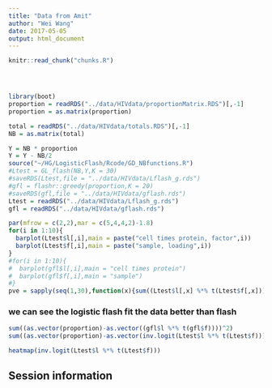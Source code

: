 ```yaml
---
title: "Data from Amit"
author: "Wei Wang"
date: 2017-05-05
output: html_document
---
```


<!-- The file analysis/chunks.R contains chunks that define default settings
shared across the workflowr files. -->
```r
knitr::read_chunk("chunks.R")
```

<!-- Update knitr chunk options -->
```r
```

<!-- Insert the date the file was last updated -->
```r
```

<!-- Insert the code version (Git commit SHA1) if Git repository exists and R
 package git2r is installed -->
```r
```

<!-- Add your analysis here -->

```r
library(boot)
proportion = readRDS("../data/HIVdata/proportionMatrix.RDS")[,-1]
proportion = as.matrix(proportion)

total = readRDS("../data/HIVdata/totals.RDS")[,-1]
NB = as.matrix(total)

Y = NB * proportion
Y = Y - NB/2
source("~/HG/LogisticFlash/Rcode/GD_NBfunctions.R")
#Ltest = GL_flash(NB,Y,K = 30)
#saveRDS(Ltest,file = "../data/HIVdata/Lflash_g.rds")
#gfl = flashr::greedy(proportion,K = 20)
#saveRDS(gfl,file = "../data/HIVdata/gflash.rds")
Ltest = readRDS("../data/HIVdata/Lflash_g.rds")
gfl = readRDS("../data/HIVdata/gflash.rds")
```


```r
par(mfrow = c(2,2),mar = c(5,4,4,2)-1.8)
for(i in 1:10){
  barplot(Ltest$l[,i],main = paste("cell times protein, factor",i))
  barplot(Ltest$f[,i],main = paste("sample, loading",i))
}
#for(i in 1:10){
#  barplot(gfl$l[,i],main = "cell times protein")
#  barplot(gfl$f[,i],main = "sample")
#}
pve = sapply(seq(1,30),function(x){sum((Ltest$l[,x] %*% t(Ltest$f[,x]))^2)})
```

### we can see the logistic flash fit the data better than flash

```r
sum((as.vector(proportion)-as.vector((gfl$l %*% t(gfl$f))))^2)
sum((as.vector(proportion)-as.vector(inv.logit(Ltest$l %*% t(Ltest$f))))^2)
```

```r
heatmap(inv.logit(Ltest$l %*% t(Ltest$f)))
```

## Session information

<!-- Insert the session information into the document -->
```r
```
